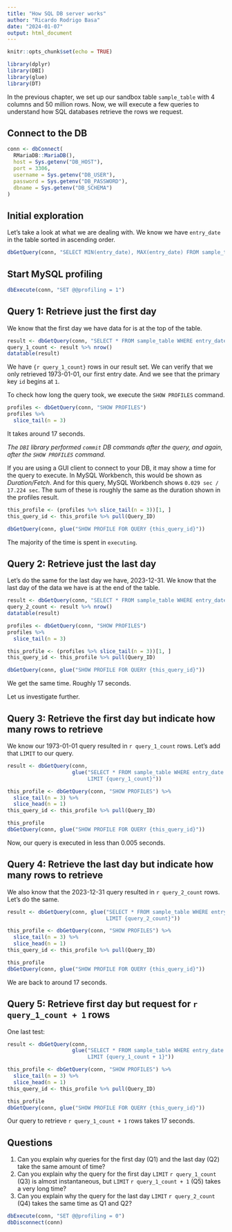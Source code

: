 ```yaml
---
title: "How SQL DB server works"
author: "Ricardo Rodrigo Basa"
date: "2024-01-07"
output: html_document
---
```


```r
knitr::opts_chunk$set(echo = TRUE)
```

```r
library(dplyr)
library(DBI)
library(glue)
library(DT)
```

In the previous chapter, we set up our sandbox table `sample_table` with 4 columns and 50
million rows. Now, we will execute a few queries to understand how SQL databases retrieve
the rows we request.

## Connect to the DB

```r
conn <- dbConnect(
  RMariaDB::MariaDB(),
  host = Sys.getenv("DB_HOST"),
  port = 3306,
  username = Sys.getenv("DB_USER"),
  password = Sys.getenv("DB_PASSWORD"),
  dbname = Sys.getenv("DB_SCHEMA")
)
```

## Initial exploration

Let's take a look at what we are dealing with. We know we have `entry_date` in the table sorted
in ascending order.

```r
dbGetQuery(conn, "SELECT MIN(entry_date), MAX(entry_date) FROM sample_table")
```

## Start MySQL profiling

```r
dbExecute(conn, "SET @@profiling = 1")
```

## Query 1: Retrieve just the first day

We know that the first day we have data for is at the top of the table.

```r
result <- dbGetQuery(conn, "SELECT * FROM sample_table WHERE entry_date = '1973-01-01'")
query_1_count <- result %>% nrow()
datatable(result)
```
We have `{r query_1_count}` rows in our result set. We can verify that we only retrieved 
1973-01-01, our first entry date. And we see that the primary key `id` begins at `1`.

To check how long the query took, we execute the `SHOW PROFILES` command.

```r
profiles <- dbGetQuery(conn, "SHOW PROFILES")
profiles %>%
  slice_tail(n = 3)
```

It takes around 17 seconds.

*The `DBI` library performed `commit` DB commands after the query, and again, after the `SHOW
PROFILES` command.*

If you are using a GUI client to connect to your DB, it may show a time for the query to
execute. In MySQL Workbench, this would be shown as *Duration/Fetch*. And for this query,
MySQL Workbench shows `0.029 sec / 17.224 sec`. The sum of these is roughly the same as the 
duration shown in the profiles result.

```r
this_profile <- (profiles %>% slice_tail(n = 3))[1, ]
this_query_id <- this_profile %>% pull(Query_ID)

dbGetQuery(conn, glue("SHOW PROFILE FOR QUERY {this_query_id}"))
```

The majority of the time is spent in `executing`.

## Query 2: Retrieve just the last day

Let's do the same for the last day we have, 2023-12-31. We know that the last day of the data
we have is at the end of the table.

```r
result <- dbGetQuery(conn, "SELECT * FROM sample_table WHERE entry_date = '2023-12-31'")
query_2_count <- result %>% nrow()
datatable(result)
```

```r
profiles <- dbGetQuery(conn, "SHOW PROFILES")
profiles %>%
  slice_tail(n = 3)
```

```r
this_profile <- (profiles %>% slice_tail(n = 3))[1, ]
this_query_id <- this_profile %>% pull(Query_ID)

dbGetQuery(conn, glue("SHOW PROFILE FOR QUERY {this_query_id}"))
```

We get the same time. Roughly 17 seconds.

Let us investigate further.

## Query 3: Retrieve the first day but indicate how many rows to retrieve

We know our 1973-01-01 query resulted in `r query_1_count` rows. Let's add that `LIMIT`
to our query.

```r
result <- dbGetQuery(conn, 
                     glue("SELECT * FROM sample_table WHERE entry_date = '1973-01-01' 
                          LIMIT {query_1_count}"))

this_profile <- dbGetQuery(conn, "SHOW PROFILES") %>%
  slice_tail(n = 3) %>%
  slice_head(n = 1)
this_query_id <- this_profile %>% pull(Query_ID)

this_profile
dbGetQuery(conn, glue("SHOW PROFILE FOR QUERY {this_query_id}"))
```

Now, our query is executed in less than 0.005 seconds.

## Query 4: Retrieve the last day but indicate how many rows to retrieve

We also know that the 2023-12-31 query resulted in `r query_2_count` rows. Let's do
the same.

```r
result <- dbGetQuery(conn, glue("SELECT * FROM sample_table WHERE entry_date = '2023-12-31'
                                LIMIT {query_2_count}"))

this_profile <- dbGetQuery(conn, "SHOW PROFILES") %>%
  slice_tail(n = 3) %>%
  slice_head(n = 1)
this_query_id <- this_profile %>% pull(Query_ID)

this_profile
dbGetQuery(conn, glue("SHOW PROFILE FOR QUERY {this_query_id}"))
```

We are back to around 17 seconds.

## Query 5: Retrieve first day but request for `r query_1_count + 1` rows

One last test:

```r
result <- dbGetQuery(conn, 
                     glue("SELECT * FROM sample_table WHERE entry_date = '1973-01-01' 
                          LIMIT {query_1_count + 1}"))

this_profile <- dbGetQuery(conn, "SHOW PROFILES") %>%
  slice_tail(n = 3) %>%
  slice_head(n = 1)
this_query_id <- this_profile %>% pull(Query_ID)

this_profile
dbGetQuery(conn, glue("SHOW PROFILE FOR QUERY {this_query_id}"))
```

Our query to retrieve `r query_1_count + 1` rows takes 17 seconds. 

## Questions

1. Can you explain why queries for the first day (Q1) and the last day (Q2) take the same amount of time?
2. Can you explain why the query for the first day `LIMIT` `r query_1_count` (Q3) is almost instantaneous, but `LIMIT` `r query_1_count + 1` (Q5) takes a very long time?
3. Can you explain why the query for the last day `LIMIT` `r query_2_count` (Q4) takes the same time as Q1 and Q2?

```r
dbExecute(conn, "SET @@profiling = 0")
dbDisconnect(conn)
```
